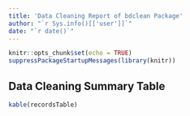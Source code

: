 ```yaml
---
title: 'Data Cleaning Report of bdclean Package'
author: "`r Sys.info()[['user']]`"
date: "`r date()`"
---
```


```r
knitr::opts_chunk$set(echo = TRUE)
suppressPackageStartupMessages(library(knitr))
```

## Data Cleaning Summary Table

```r
kable(recordsTable)
```